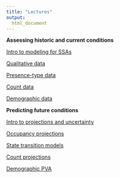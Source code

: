 ```yaml
---
title: "Lectures"
output:
  html_document
--- 
```


__Assessing historic and current conditions__  
  
[Intro to modeling for SSAs](static/lectures/ssa200_01_intro-models.pdf)  
  
[Qualitative data](static/lectures/ssa200_02_qual-data.pdf)  
   
[Presence-type data](static/lectures/ssa200_03_occ-data.pdf)  
   
[Count data](static/lectures/ssa200_04_count-data.pdf)  
  
[Demographic data](static/lectures/ssa200_05_demo-data.pdf)  
   
   
__Predicting future conditions__  
  
[Intro to projections and uncertainty](static/lectures/ssa200_06_intro-projections.pdf)  
   
[Occupancy projections](static/lectures/ssa200_07_occ-projection.pdf)  
   
[State transition models](static/lectures/ssa200_08_multistate-projection.pdf)   
  
[Count projections](static/lectures/ssa200_09_count-projection.pdf)  
    
[Demographic PVA](static/lectures/ssa200_10_demo-projection.pdf)    
   
   
   